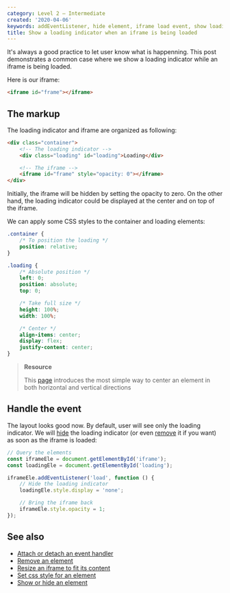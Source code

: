 ```yaml
---
category: Level 2 — Intermediate
created: '2020-04-06'
keywords: addEventListener, hide element, iframe load event, show loading indicator
title: Show a loading indicator when an iframe is being loaded
---
```


It's always a good practice to let user know what is happenning. This post demonstrates a common case where we show a loading indicator while an iframe is being loaded.

Here is our iframe:

```html
<iframe id="frame"></iframe>
```

## The markup

The loading indicator and iframe are organized as following:

```html
<div class="container">
    <!-- The loading indicator -->
    <div class="loading" id="loading">Loading</div>

    <!-- The iframe -->
    <iframe id="frame" style="opacity: 0"></iframe>
</div>
```

Initially, the iframe will be hidden by setting the opacity to zero. On the other hand, the loading indicator could be displayed at the center and on top of the iframe.

We can apply some CSS styles to the container and loading elements:

```css
.container {
    /* To position the loading */
    position: relative;
}

.loading {
    /* Absolute position */
    left: 0;
    position: absolute;
    top: 0;

    /* Take full size */
    height: 100%;
    width: 100%;

    /* Center */
    align-items: center;
    display: flex;
    justify-content: center;
}
```

> **Resource**
>
> This [page](https://phuoc.ng/collection/css-layout/centering/) introduces the most simple way to center an element in both horizontal and vertical directions

## Handle the event

The layout looks good now. By default, user will see only the loading indicator. We will [hide](https://phuoc.ng/collection/html-dom/show-or-hide-an-element/) the loading indicator (or even [remove](https://phuoc.ng/collection/html-dom/remove-an-element/) it if you want) as soon as the iframe is loaded:

```js
// Query the elements
const iframeEle = document.getElementById('iframe');
const loadingEle = document.getElementById('loading');

iframeEle.addEventListener('load', function () {
    // Hide the loading indicator
    loadingEle.style.display = 'none';

    // Bring the iframe back
    iframeEle.style.opacity = 1;
});
```

## See also

-   [Attach or detach an event handler](https://phuoc.ng/collection/html-dom/attach-or-detach-an-event-handler/)
-   [Remove an element](https://phuoc.ng/collection/html-dom/remove-an-element/)
-   [Resize an iframe to fit its content](https://phuoc.ng/collection/html-dom/resize-an-iframe-to-fit-its-content/)
-   [Set css style for an element](https://phuoc.ng/collection/html-dom/set-css-style-for-an-element/)
-   [Show or hide an element](https://phuoc.ng/collection/html-dom/show-or-hide-an-element/)
